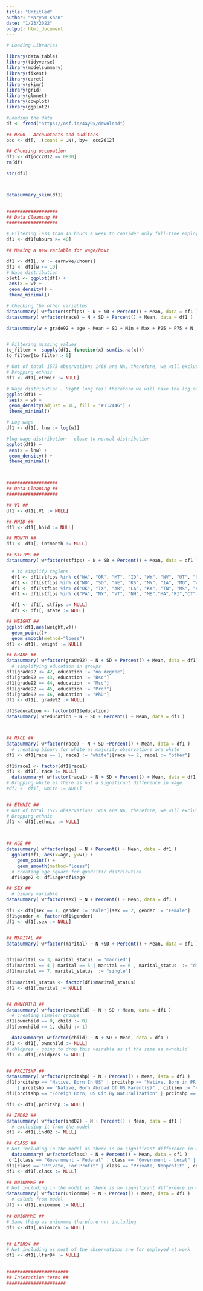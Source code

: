 ```yaml
---
title: "Untitled"
author: "Maryam Khan"
date: "1/23/2022"
output: html_document
---
```

```r
# Loading Libraries

library(data.table)
library(tidyverse)
library(modelsummary)
library(fixest)
library(caret)
library(skimr)
library(grid)
library(glmnet)
library(cowplot)
library(ggplot2)

#Loading the data
df <- fread("https://osf.io/4ay9x/download")
```
```r
## 0800 - Accountants and auditors
occ <- df[, .(count = .N), by=  occ2012]

## Choosing occupation
df1 <- df[occ2012 == 0800]
rm(df)

str(df1)



datasummary_skim(df1)
  


```


```r
###################
## Data Cleaning ##
###################

# Filtering less than 40 hours a week to consider only full-time employees
df1 <- df1[uhours >= 40]

## Making a new variable for wage/hour

df1 <- df1[, w := earnwke/uhours]
df1 <- df1[w >= 10]
# Wage distribution
plot1 <- ggplot(df1) +
 aes(x = w) +
 geom_density() +
 theme_minimal()

# Checking the other variables
datasummary( w*factor(stfips) ~ N + SD + Percent() + Mean, data = df1 )
datasummary( w*factor(race) ~ N + SD + Percent() + Mean, data = df1 )

datasummary(w + grade92 + age ~ Mean + SD + Min + Max + P25 + P75 + N , data = df1)


# Filtering missing values
to_filter <- sapply(df1, function(x) sum(is.na(x)))
to_filter[to_filter > 0]

# Out of total 1575 observations 1469 are NA, therefore, we will exclude this variable 
# Dropping ethnic
df1 <- df1[,ethnic := NULL]

# Wage distribution - Right long tail therefore we will take the log of w
ggplot(df1) +
 aes(x = w) +
 geom_density(adjust = 1L, fill = "#112446") +
 theme_minimal()

# Log wage
df1 <- df1[, lnw := log(w)]

#log wage distribution - close to normal distribution
ggplot(df1) +
 aes(x = lnw) +
 geom_density() +
 theme_minimal()




```


```r

###################
## Data Cleaning ##
###################

## V1 ##
df1 <- df1[,V1 := NULL]

## HHID ##
df1 <- df1[,hhid := NULL]

## MONTH ##
df1 <- df1[, intmonth := NULL]

## STFIPS ##
datasummary( w*factor(stfips) ~ N + SD + Percent() + Mean, data = df1 )

  # to simplify regions
  df1 <- df1[stfips %in% c("WA", "OR", "MT", "ID", "WY", "NV", "UT", "CO", "AZ", "NM", "HI", "AK", "CA"), region := "west"]
  df1 <- df1[stfips %in% c("ND", "SD", "NE", "KS", "MN", "IA", "MO", "WI", "IL", "IN", "MI", "OH"), region := "midwest"]
  df1 <- df1[stfips %in% c("OK", "TX", "AR", "LA", "KY", "TN", "MS", "AL", "WV", "VA", "NC", "SC", "GA", "FL", "DC","MD","DE"), region := "south"]
  df1 <- df1[stfips %in% c("PA", "NY", "VT", "NH", "ME","MA","RI","CT","NJ"), region := "north-east"]

  df1 <- df1[, stfips := NULL]
  df1 <- df1[, state := NULL]

## WEIGHT ##
ggplot(df1,aes(weight,w))+
  geom_point()+
  geom_smooth(method="loess")
df1 <- df1[, weight := NULL]

## GRADE ##
datasummary( w*factor(grade92) ~ N + SD + Percent() + Mean, data = df1)
  # simplifying education in groups
df1[grade92 <= 42, education := "no degree"] 
df1[grade92 == 43, education := "Bsc"]
df1[grade92 == 44, education := "Msc"] 
df1[grade92 == 45, education := "Prof"] 
df1[grade92 == 46, education := "PhD"] 
df1 <- df1[, grade92 := NULL]

df1$education <- factor(df1$education)
datasummary( w*education ~ N + SD + Percent() + Mean, data = df1 )



## RACE ##
datasummary( w*factor(race) ~ N + SD +Percent() + Mean, data = df1 )
  # creating binary for white as majority observations are white
df1 <- df1[race == 1, race1 := "white"][race >= 2, race1 := "other"]

df1$race1 <- factor(df1$race1)
df1 <- df1[, race := NULL]
  datasummary( w*factor(race1) ~ N + SD + Percent() + Mean, data = df1 )
# Dropping white as there is not a significant difference in wage
#df1 <- df1[, white := NULL] 


## ETHNIC ##
# Out of total 1575 observations 1469 are NA, therefore, we will exclude this variable 
# Dropping ethnic
df1 <- df1[,ethnic := NULL]
    


## AGE ##
datasummary( w*factor(age) ~ N + Percent() + Mean, data = df1 )
  ggplot(df1, aes(x=age, y=w)) +
    geom_point() +
    geom_smooth(method="loess")
  # creating age square for quadritic distribution
  df1$age2 <- df1$age*df1$age

## SEX ## 
  # binary variable
datasummary( w*factor(sex) ~ N + Percent() + Mean, data = df1 )

df1 <- df1[sex == 1, gender := "Male"][sex == 2, gender := "Female"]
df1$gender <- factor(df1$gender)
df1 <- df1[,sex := NULL]


## MARITAL ##
datasummary( w*factor(marital) ~ N +SD + Percent() + Mean, data = df1 )


df1[marital <= 3, marital_status := "married"] 
df1[marital == 4 | marital == 5 | marital == 6 , marital_status  := "divorced"]
df1[marital == 7, marital_status  := "single"] 
  
df1$marital_status <- factor(df1$marital_status)
df1 <- df1[,marital := NULL]


## OWNCHILD ##
datasummary( w*factor(ownchild) ~ N + SD + Mean, data = df1 ) 
  # creating simpler groups
df1[ownchild == 0, child := 0] 
df1[ownchild >= 1, child := 1] 

  datasummary( w*factor(child) ~ N + SD + Mean, data = df1 ) 
df1 <- df1[, ownchild := NULL]
# chldpres - going to drop this vairable as it the same as ownchild
df1 <- df1[,chldpres := NULL]


## PRCITSHP ##
datasummary( w*factor(prcitshp) ~ N + Percent() + Mean, data = df1 ) 
df1[prcitshp == "Native, Born In US" | prcitshp == "Native, Born in PR or US Outlying Area" 
    | prcitshp == "Native, Born Abroad Of US Parent(s)" , citizen := "native"] 
df1[prcitshp == "Foreign Born, US Cit By Naturalization" | prcitshp == "Foreign Born, Not a US Citizen" , citizen := "foriegn"]

df1 <- df1[,prcitshp := NULL]

## IND02 ##
datasummary( w*factor(ind02) ~ N + Percent() + Mean, data = df1 ) 
  # excluding it from the model
df1 <- df1[,ind02 := NULL]

## CLASS ##
# Not including in the model as there is no significant difference in wage
  datasummary( w*factor(class) ~ N + Percent() + Mean, data = df1 ) 
 df1[class == "Government - Federal" | class == "Government - Local" | class == "Government - State", company := "government"] 
df1[class == "Private, For Profit" | class == "Private, Nonprofit" , company := "private"]
df1 <- df1[,class := NULL]

## UNIONMME ##
# Not including in the model as there is no significant difference in wage
datasummary( w*factor(unionmme) ~ N + Percent() + Mean, data = df1 ) 
  # exlude from model
df1 <- df1[,unionmme := NULL]
  
## UNIONMME ## 
# Same thing as unionmme therefore not including 
df1 <- df1[,unioncov := NULL]

  
## LFSR94 ## 
# Not including as most of the observations are for employed at work
df1 <- df1[,lfsr94 := NULL]
  
```


```r
#######################
## Interaction terms ##
######################
```

